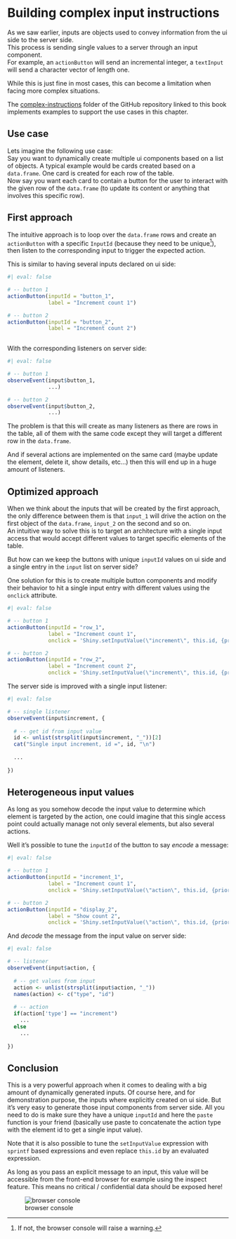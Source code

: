 # Building complex input instructions

As we saw earlier, inputs are objects used to convey information from the ui side to the server side.\
This process is sending single values to a server through an input component.\
For example, an `actionButton` will send an incremental integer, a `textInput` will send a character vector of length one.

While this is just fine in most cases, this can become a limitation when facing more complex situations.

::: callout-note
The [complex-instructions](https://github.com/thekangaroofactory/template-r-shiny-communication/tree/main/complex-instructions) folder of the GitHub repository linked to this book implements examples to support the use cases in this chapter.
:::

## Use case

Lets imagine the following use case:\
Say you want to dynamically create multiple ui components based on a list of objects. A typical example would be cards created based on a `data.frame`. One card is created for each row of the table.\
Now say you want each card to contain a button for the user to interact with the given row of the `data.frame` (to update its content or anything that involves this specific row).

## First approach

The intuitive approach is to loop over the `data.frame` rows and create an `actionButton` with a specific `InputId` (because they need to be unique[^complex-instructions-1]), then listen to the corresponding input to trigger the expected action.

[^complex-instructions-1]: If not, the browser console will raise a warning.

This is similar to having several inputs declared on ui side:

```r
#| eval: false

# -- button 1
actionButton(inputId = "button_1",
             label = "Increment count 1")

# -- button 2
actionButton(inputId = "button_2",
             label = "Increment count 2")
  
```

With the corresponding listeners on server side:

```r
#| eval: false

# -- button 1
observeEvent(input$button_1, 
             ...)

# -- button 2
observeEvent(input$button_2, 
             ...)

```

The problem is that this will create as many listeners as there are rows in the table, all of them with the same code except they will target a different row in the `data.frame`.

And if several actions are implemented on the same card (maybe update the element, delete it, show details, etc...) then this will end up in a huge amount of listeners.

## Optimized approach

When we think about the inputs that will be created by the first approach, the only difference between them is that `input_1` will drive the action on the first object of the `data.frame`, `input_2` on the second and so on.\
An intuitive way to solve this is to target an architecture with a single input access that would accept different values to target specific elements of the table.

But how can we keep the buttons with unique `inputId` values on ui side and a single entry in the `input` list on server side?

One solution for this is to create multiple button components and modify their behavior to hit a single input entry with different values using the `onclick` attribute.

```r
#| eval: false

# -- button 1
actionButton(inputId = "row_1",
             label = "Increment count 1",
             onclick = 'Shiny.setInputValue(\"increment\", this.id, {priority: \"event\"})')

# -- button 2
actionButton(inputId = "row_2",
             label = "Increment count 2",
             onclick = 'Shiny.setInputValue(\"increment\", this.id, {priority: \"event\"})')

```

The server side is improved with a single input listener:

```r
#| eval: false

# -- single listener
observeEvent(input$increment, {
  
  # -- get id from input value
  id <- unlist(strsplit(input$increment, "_"))[2]
  cat("Single input increment, id =", id, "\n")
  
  ...
  
})

```

## Heterogeneous input values

As long as you somehow decode the input value to determine which element is targeted by the action, one could imagine that this single access point could actually manage not only several elements, but also several actions.

Well it's possible to tune the `inputId` of the button to say *encode* a message:

```r
#| eval: false

# -- button 1
actionButton(inputId = "increment_1",
             label = "Increment count 1",
             onclick = 'Shiny.setInputValue(\"action\", this.id, {priority: \"event\"})')

# -- button 2
actionButton(inputId = "display_2",
             label = "Show count 2",
             onclick = 'Shiny.setInputValue(\"action\", this.id, {priority: \"event\"})')

```

And *decode* the message from the input value on server side:

```r
#| eval: false

# -- listener
observeEvent(input$action, {
  
  # -- get values from input
  action <- unlist(strsplit(input$action, "_"))
  names(action) <- c("type", "id")
  
  # -- action
  if(action['type'] == "increment")
    ...
  else
    ...
  
})
```

## Conclusion

This is a very powerful approach when it comes to dealing with a big amount of dynamically generated inputs. Of course here, and for demonstration purpose, the inputs where explicitly created on ui side. But it's very easy to generate those input components from server side. All you need to do is make sure they have a unique `inputId` and here the `paste` function is your friend (basically use paste to concatenate the action type with the element id to get a single input value).

Note that it is also possible to tune the `setInputValue` expression with `sprintf` based expressions and even replace `this.id` by an evaluated expression.

::: callout-warning
As long as you pass an explicit message to an input, this value will be accessible from the front-end browser for example using the inspect feature. This means no critical / confidential data should be exposed here!

![browser console](image/complex-instructions.png)
:::
